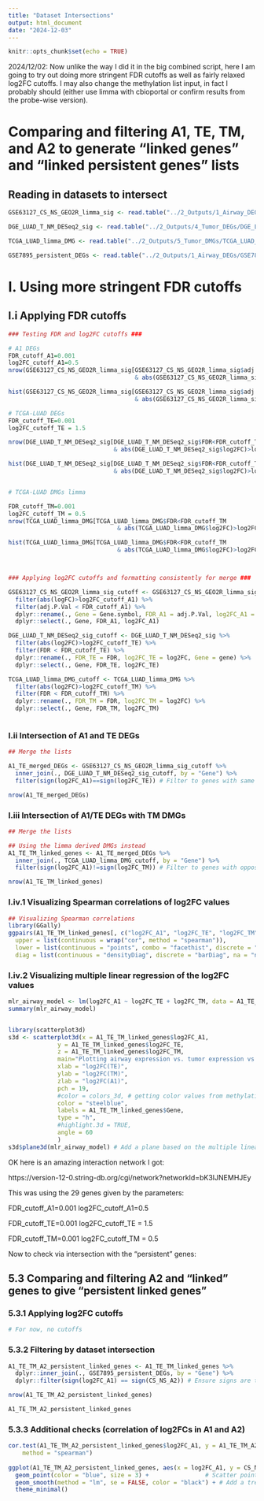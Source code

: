 ```yaml
---
title: "Dataset Intersections"
output: html_document
date: "2024-12-03"
---
```


```r
knitr::opts_chunk$set(echo = TRUE)
```

2024/12/02: Now unlike the way I did it in the big combined script, here I am going to try out doing more stringent FDR cutoffs as well as fairly relaxed log2FC cutoffs. I may also change the methylation list input, in fact I probably should (either use limma with cbioportal or confirm results from the probe-wise version).

# Comparing and filtering A1, TE, TM, and A2 to generate "linked genes" and "linked persistent genes" lists

## Reading in datasets to intersect
```r
GSE63127_CS_NS_GEO2R_limma_sig <- read.table("../2_Outputs/1_Airway_DEGs/GSE63127_CS_NS_GEO2R_limma_sig_20241115.txt", header = TRUE)

DGE_LUAD_T_NM_DESeq2_sig <- read.table("../2_Outputs/4_Tumor_DEGs/DGE_LUAD_T_NM_DSeq2_sig_20241127.txt")

TCGA_LUAD_limma_DMG <- read.table("../2_Outputs/5_Tumor_DMGs/TCGA_LUAD_limma_DMG_20241203.txt")

GSE7895_persistent_DEGs <- read.table("../2_Outputs/1_Airway_DEGs/GSE7895_persistent_DEGs_20241127.txt")

```

#######

# I. Using more stringent FDR cutoffs

## I.i Applying FDR cutoffs
```r

### Testing FDR and log2FC cutoffs ###

# A1 DEGs
FDR_cutoff_A1=0.001
log2FC_cutoff_A1=0.5
nrow(GSE63127_CS_NS_GEO2R_limma_sig[GSE63127_CS_NS_GEO2R_limma_sig$adj.P.Val<FDR_cutoff_A1
                                    & abs(GSE63127_CS_NS_GEO2R_limma_sig$logFC)>log2FC_cutoff_A1,])

hist(GSE63127_CS_NS_GEO2R_limma_sig[GSE63127_CS_NS_GEO2R_limma_sig$adj.P.Val<FDR_cutoff_A1
                                    & abs(GSE63127_CS_NS_GEO2R_limma_sig$logFC)>log2FC_cutoff_A1,]$logFC, breaks = 100)

# TCGA-LUAD DEGs
FDR_cutoff_TE=0.001
log2FC_cutoff_TE = 1.5

nrow(DGE_LUAD_T_NM_DESeq2_sig[DGE_LUAD_T_NM_DESeq2_sig$FDR<FDR_cutoff_TE
                              & abs(DGE_LUAD_T_NM_DESeq2_sig$log2FC)>log2FC_cutoff_TE,])

hist(DGE_LUAD_T_NM_DESeq2_sig[DGE_LUAD_T_NM_DESeq2_sig$FDR<FDR_cutoff_TE
                              & abs(DGE_LUAD_T_NM_DESeq2_sig$log2FC)>log2FC_cutoff_TE,]$log2FC, breaks = 100)


# TCGA-LUAD DMGs limma

FDR_cutoff_TM=0.001
log2FC_cutoff_TM = 0.5
nrow(TCGA_LUAD_limma_DMG[TCGA_LUAD_limma_DMG$FDR<FDR_cutoff_TM
                               & abs(TCGA_LUAD_limma_DMG$log2FC)>log2FC_cutoff_TM,])

hist(TCGA_LUAD_limma_DMG[TCGA_LUAD_limma_DMG$FDR<FDR_cutoff_TM
                               & abs(TCGA_LUAD_limma_DMG$log2FC)>log2FC_cutoff_TM,]$log2FC, breaks = 100)



### Applying log2FC cutoffs and formatting consistently for merge ###

GSE63127_CS_NS_GEO2R_limma_sig_cutoff <- GSE63127_CS_NS_GEO2R_limma_sig %>%
  filter(abs(logFC)>log2FC_cutoff_A1) %>%
  filter(adj.P.Val < FDR_cutoff_A1) %>%
  dplyr::rename(., Gene = Gene.symbol, FDR_A1 = adj.P.Val, log2FC_A1 = logFC) %>%
  dplyr::select(., Gene, FDR_A1, log2FC_A1)

DGE_LUAD_T_NM_DESeq2_sig_cutoff <- DGE_LUAD_T_NM_DESeq2_sig %>%
  filter(abs(log2FC)>log2FC_cutoff_TE) %>%
  filter(FDR < FDR_cutoff_TE) %>%
  dplyr::rename(., FDR_TE = FDR, log2FC_TE = log2FC, Gene = gene) %>%
  dplyr::select(., Gene, FDR_TE, log2FC_TE)

TCGA_LUAD_limma_DMG_cutoff <- TCGA_LUAD_limma_DMG %>%
  filter(abs(log2FC)>log2FC_cutoff_TM) %>%
  filter(FDR < FDR_cutoff_TM) %>%
  dplyr::rename(., FDR_TM = FDR, log2FC_TM = log2FC) %>%
  dplyr::select(., Gene, FDR_TM, log2FC_TM)



```



### I.ii Intersection of A1 and TE DEGs
```r
## Merge the lists

A1_TE_merged_DEGs <- GSE63127_CS_NS_GEO2R_limma_sig_cutoff %>%
  inner_join(., DGE_LUAD_T_NM_DESeq2_sig_cutoff, by = "Gene") %>%
  filter(sign(log2FC_A1)==sign(log2FC_TE)) # Filter to genes with same signs

nrow(A1_TE_merged_DEGs)

```

### I.iii Intersection of A1/TE DEGs with TM DMGs
```r
## Merge the lists

## Using the limma derived DMGs instead
A1_TE_TM_linked_genes <- A1_TE_merged_DEGs %>%
  inner_join(., TCGA_LUAD_limma_DMG_cutoff, by = "Gene") %>%
  filter(sign(log2FC_A1)!=sign(log2FC_TM)) # Filter to genes with opposite sign

nrow(A1_TE_TM_linked_genes)

```


### I.iv.1 Visualizing Spearman correlations of log2FC values
```r
## Visualizing Spearman correlations
library(GGally)
ggpairs(A1_TE_TM_linked_genes[, c("log2FC_A1", "log2FC_TE", "log2FC_TM")],
  upper = list(continuous = wrap("cor", method = "spearman")),
  lower = list(continuous = "points", combo = "facethist", discrete = "facetbar", na ="na"),
  diag = list(continuous = "densityDiag", discrete = "barDiag", na = "naDiag"))

```

### I.iv.2 Visualizing multiple linear regression of the log2FC values
```r
mlr_airway_model <- lm(log2FC_A1 ~ log2FC_TE + log2FC_TM, data = A1_TE_TM_linked_genes)
summary(mlr_airway_model)


library(scatterplot3d)
s3d <- scatterplot3d(x = A1_TE_TM_linked_genes$log2FC_A1, 
              y = A1_TE_TM_linked_genes$log2FC_TE, 
              z = A1_TE_TM_linked_genes$log2FC_TM,
              main="Plotting airway expression vs. tumor expression vs. tumor methylation",
              xlab = "log2FC(TE)",
              ylab = "log2FC(TM)",
              zlab = "log2FC(A1)",
              pch = 19,
              #color = colors_3d, # getting color values from methylation sign
              color = "steelblue",
              labels = A1_TE_TM_linked_genes$Gene,
              type = "h",
              #highlight.3d = TRUE, 
              angle = 60
              )
s3d$plane3d(mlr_airway_model) # Add a plane based on the multiple linear regression model

```

OK here is an amazing interaction network I got:

https://version-12-0.string-db.org/cgi/network?networkId=bK3IJNEMHJEy

This was using the 29 genes given by the parameters:

FDR_cutoff_A1=0.001
log2FC_cutoff_A1=0.5

FDR_cutoff_TE=0.001
log2FC_cutoff_TE = 1.5

FDR_cutoff_TM=0.001
log2FC_cutoff_TM = 0.5

Now to check via intersection with the "persistent" genes:


## 5.3 Comparing and filtering A2 and "linked" genes to give "persistent linked genes"

### 5.3.1 Applying log2FC cutoffs
```r
# For now, no cutoffs
```

### 5.3.2 Filtering by dataset intersection
```r

A1_TE_TM_A2_persistent_linked_genes <- A1_TE_TM_linked_genes %>%
  dplyr::inner_join(., GSE7895_persistent_DEGs, by = "Gene") %>%
  dplyr::filter(sign(log2FC_A1) == sign(CS_NS_A2)) # Ensure signs are the same between A1 and A2 CS vs NS

nrow(A1_TE_TM_A2_persistent_linked_genes)

A1_TE_TM_A2_persistent_linked_genes

```

### 5.3.3 Additional checks (correlation of log2FCs in A1 and A2)
```r
cor.test(A1_TE_TM_A2_persistent_linked_genes$log2FC_A1, y = A1_TE_TM_A2_persistent_linked_genes$CS_NS_A2, use = "everything",
    method = "spearman")
    
ggplot(A1_TE_TM_A2_persistent_linked_genes, aes(x = log2FC_A1, y = CS_NS_A2)) +
  geom_point(color = "blue", size = 3) +                # Scatter points
  geom_smooth(method = "lm", se = FALSE, color = "black") + # Add a trend line +
  theme_minimal()
```
